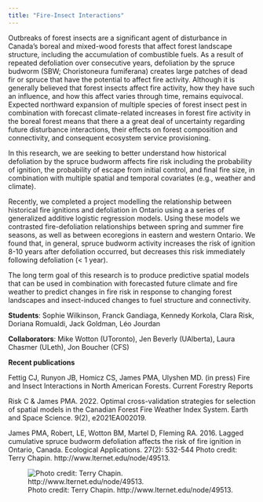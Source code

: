 ```yaml
---
title: "Fire-Insect Interactions"
---
```

::: {.grid}
::: {.g-col-8}
Outbreaks of forest insects are a significant agent of disturbance in Canada’s boreal and mixed-wood forests that affect forest landscape structure, including the accumulation of combustible fuels. As a result of repeated defoliation over consecutive years, defoliation by the spruce budworm (SBW; Choristoneura fumiferana) creates large patches of dead fir or spruce that have the potential to affect fire activity. Although it is generally believed that forest insects affect fire activity, how they have such an influence, and how this affect varies through time, remains equivocal. Expected northward expansion of multiple species of forest insect pest in combination with forecast climate-related increases in forest fire activity in the boreal forest means that there a a great deal of uncertainty regarding future disturbance interactions, their effects on forest composition and connectivity, and consequent ecosystem service provisioning.

In this research, we are seeking to better understand how historical defoliation by the spruce budworm affects fire risk including the probability of ignition, the probability of escape from initial control, and final fire size, in combination with multiple spatial and temporal covariates (e.g., weather and climate). 

Recently, we completed a project modelling the relationship between historical fire ignitions and defoliation in Ontario using a a series of generalized additive logistic regression models. Using these models we contrasted fire-defoliation relationships between spring and summer fire seasons, as well as between ecoregions in eastern and western Ontario. We found that, in general, spruce budworm activity increases the risk of ignition 8-10 years after defoliation occurred, but decreases this risk immediately following defoliation (< 1 year).

The long term goal of this research is to produce predictive spatial models that can be used in combination with forecasted future climate and fire weather to predict changes in fire risk in response to changing forest landscapes and insect-induced changes to fuel structure and connectivity. 

**Students**:  Sophie Wilkinson, Franck Gandiaga, Kennedy Korkola, Clara Risk, Doriana Romualdi, Jack Goldman, Léo Jourdan

**Collaborators**:  Mike Wotton (UToronto), Jen Beverly (UAlberta), Laura Chasmer (ULeth), Jon Boucher (CFS)

**Recent publications**

Fettig CJ, Runyon JB, Homicz CS, James PMA, Ulyshen MD. (in press) Fire and Insect Interactions in North American Forests. Current Forestry Reports

Risk C & James PMA. 2022. Optimal cross-validation strategies for selection of spatial models in the Canadian Forest Fire Weather Index System. Earth and Space Science. 9(2), e2021EA002019.

James PMA, Robert, LE, Wotton BM, Martel D, Fleming RA. 2016. Lagged cumulative spruce budworm defoliation affects the risk of fire ignition in Ontario, Canada. Ecological Applications. 27(2): 532-544
Photo credit: Terry Chapin. http://www.lternet.edu/node/49513. 
:::
::: {.g-col-4}
![Photo credit: Terry Chapin. http://www.lternet.edu/node/49513.](/images/projects/Fire-Insect.jpg)
:::
:::